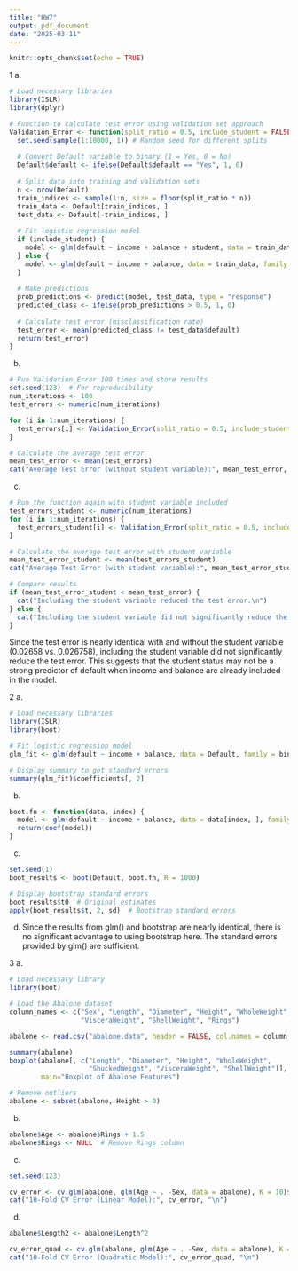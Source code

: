 ```yaml
---
title: "HW7"
output: pdf_document
date: "2025-03-11"
---
```


```r
knitr::opts_chunk$set(echo = TRUE)
```

1 a.
```r
# Load necessary libraries
library(ISLR)
library(dplyr)

# Function to calculate test error using validation set approach
Validation_Error <- function(split_ratio = 0.5, include_student = FALSE) {
  set.seed(sample(1:10000, 1)) # Random seed for different splits
  
  # Convert Default variable to binary (1 = Yes, 0 = No)
  Default$default <- ifelse(Default$default == "Yes", 1, 0)
  
  # Split data into training and validation sets
  n <- nrow(Default)
  train_indices <- sample(1:n, size = floor(split_ratio * n))
  train_data <- Default[train_indices, ]
  test_data <- Default[-train_indices, ]
  
  # Fit logistic regression model
  if (include_student) {
    model <- glm(default ~ income + balance + student, data = train_data, family = binomial)
  } else {
    model <- glm(default ~ income + balance, data = train_data, family = binomial)
  }
  
  # Make predictions
  prob_predictions <- predict(model, test_data, type = "response")
  predicted_class <- ifelse(prob_predictions > 0.5, 1, 0)
  
  # Calculate test error (misclassification rate)
  test_error <- mean(predicted_class != test_data$default)
  return(test_error)
}
```

b. 
```r
# Run Validation_Error 100 times and store results
set.seed(123)  # For reproducibility
num_iterations <- 100
test_errors <- numeric(num_iterations)

for (i in 1:num_iterations) {
  test_errors[i] <- Validation_Error(split_ratio = 0.5, include_student = FALSE)
}

# Calculate the average test error
mean_test_error <- mean(test_errors)
cat("Average Test Error (without student variable):", mean_test_error, "\n")
```

c.
```r
# Run the function again with student variable included
test_errors_student <- numeric(num_iterations)
for (i in 1:num_iterations) {
  test_errors_student[i] <- Validation_Error(split_ratio = 0.5, include_student = TRUE)
}

# Calculate the average test error with student variable
mean_test_error_student <- mean(test_errors_student)
cat("Average Test Error (with student variable):", mean_test_error_student, "\n")

# Compare results
if (mean_test_error_student < mean_test_error) {
  cat("Including the student variable reduced the test error.\n")
} else {
  cat("Including the student variable did not significantly reduce the test error.\n")
}
```

Since the test error is nearly identical with and without the student variable (0.02658 vs. 0.026758), including the student variable did not significantly reduce the test error. This suggests that the student status may not be a strong predictor of default when income and balance are already included in the model.

2 a.
```r
# Load necessary libraries
library(ISLR)
library(boot)

# Fit logistic regression model
glm_fit <- glm(default ~ income + balance, data = Default, family = binomial)

# Display summary to get standard errors
summary(glm_fit)$coefficients[, 2]
```

b.
```r
boot.fn <- function(data, index) {
  model <- glm(default ~ income + balance, data = data[index, ], family = binomial)
  return(coef(model))
}
```

c.
```r
set.seed(1)
boot_results <- boot(Default, boot.fn, R = 1000)

# Display bootstrap standard errors
boot_results$t0  # Original estimates
apply(boot_results$t, 2, sd)  # Bootstrap standard errors
```

d. Since the results from glm() and bootstrap are nearly identical, there is no significant advantage to using bootstrap here. The standard errors provided by glm() are sufficient.

3 a.
```r
# Load necessary library
library(boot)

# Load the Abalone dataset
column_names <- c("Sex", "Length", "Diameter", "Height", "WholeWeight", "ShuckedWeight",
                  "VisceraWeight", "ShellWeight", "Rings")

abalone <- read.csv("abalone.data", header = FALSE, col.names = column_names)

summary(abalone)
boxplot(abalone[, c("Length", "Diameter", "Height", "WholeWeight",
                    "ShuckedWeight", "VisceraWeight", "ShellWeight")], 
        main="Boxplot of Abalone Features")

# Remove outliers
abalone <- subset(abalone, Height > 0)
```

b.
```r
abalone$Age <- abalone$Rings + 1.5
abalone$Rings <- NULL  # Remove Rings column
```

c.
```r
set.seed(123)

cv_error <- cv.glm(abalone, glm(Age ~ . -Sex, data = abalone), K = 10)$delta[1]
cat("10-Fold CV Error (Linear Model):", cv_error, "\n")
```

d.
```r
abalone$Length2 <- abalone$Length^2

cv_error_quad <- cv.glm(abalone, glm(Age ~ . -Sex, data = abalone), K = 10)$delta[1]
cat("10-Fold CV Error (Quadratic Model):", cv_error_quad, "\n")
```